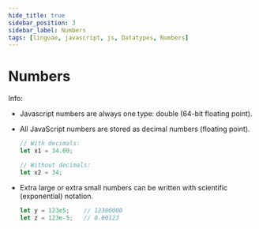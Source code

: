 ```yaml
---
hide_title: true
sidebar_position: 3
sidebar_label: Numbers
tags: [linguae, javascript, js, Datatypes, Numbers]
---
```



<CardChapter>

  # Numbers

<CardInfo>

Info:

- Javascript numbers are always one type:
double (64-bit floating point).
- All JavaScript numbers are stored as decimal numbers (floating point).

  ```javascript
  // With decimals:
  let x1 = 34.00;

  // Without decimals:
  let x2 = 34;
  ```

- Extra large or extra small numbers can be written with scientific (exponential) notation.

  ```javascript 
  let y = 123e5;    // 12300000
  let z = 123e-5;   // 0.00123
  ```


</CardInfo>

</CardChapter>
<br/>